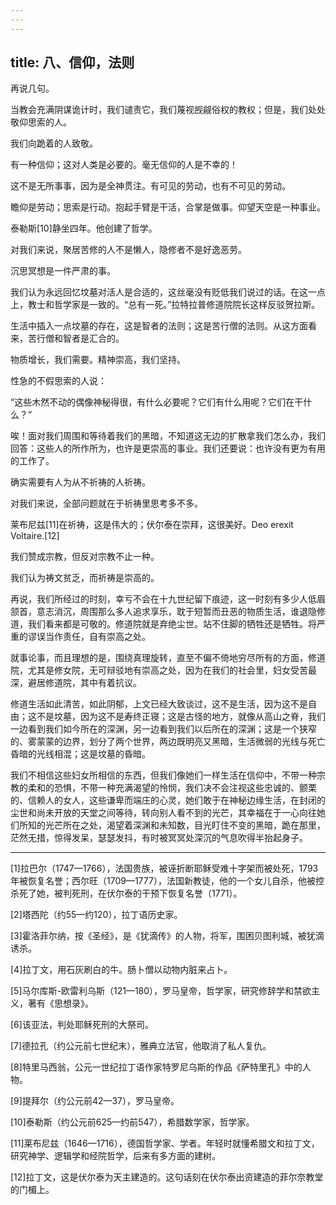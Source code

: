 ```yaml
---
---
---
```

title: 八、信仰，法则
---




再说几句。

当教会充满阴谋诡计时，我们谴责它，我们蔑视觊觎俗权的教权；但是，我们处处敬仰思索的人。

我们向跪着的人致敬。

有一种信仰；这对人类是必要的。毫无信仰的人是不幸的！

这不是无所事事，因为是全神贯注。有可见的劳动，也有不可见的劳动。

瞻仰是劳动；思索是行动。抱起手臂是干活，合掌是做事。仰望天空是一种事业。

泰勒斯[10]静坐四年。他创建了哲学。

对我们来说，聚居苦修的人不是懒人，隐修者不是好逸恶劳。

沉思冥想是一件严肃的事。

我们认为永远回忆坟墓对活人是合适的，这丝毫没有贬低我们说过的话。在这一点上，教士和哲学家是一致的。“总有一死。”拉特拉普修道院院长这样反驳贺拉斯。

生活中插入一点坟墓的存在，这是智者的法则；这是苦行僧的法则。从这方面看来，苦行僧和智者是汇合的。

物质增长，我们需要。精神崇高，我们坚持。

性急的不假思索的人说：

“这些木然不动的偶像神秘得很，有什么必要呢？它们有什么用呢？它们在干什么？”

唉！面对我们周围和等待着我们的黑暗，不知道这无边的扩散拿我们怎么办，我们回答：这些人的所作所为，也许是更崇高的事业。我们还要说：也许没有更为有用的工作了。

确实需要有人为从不祈祷的人祈祷。

对我们来说，全部问题就在于祈祷里思考多不多。

莱布尼兹[11]在祈祷，这是伟大的；伏尔泰在崇拜，这很美好。Deo erexit Voltaire.[12]

我们赞成宗教，但反对宗教不止一种。

我们认为祷文贫乏，而祈祷是崇高的。

再说，我们所经过的时刻，幸亏不会在十九世纪留下痕迹，这一时刻有多少人低眉颔首，意志消沉，周围那么多人追求享乐，耽于短暂而丑恶的物质生活，谁退隐修道，我们看来都是可敬的。修道院就是弃绝尘世。站不住脚的牺牲还是牺牲。将严重的谬误当作责任，自有崇高之处。

就事论事，而且理想的是，围绕真理旋转，直至不偏不倚地穷尽所有的方面，修道院，尤其是修女院，无可辩驳地有崇高之处，因为在我们的社会里，妇女受苦最深，避居修道院，其中有着抗议。

修道生活如此清苦，如此阴郁，上文已经大致谈过，这不是生活，因为这不是自由；这不是坟墓，因为这不是寿终正寝；这是古怪的地方，就像从高山之脊，我们一边看到我们如今所在的深渊，另一边看到我们以后所在的深渊；这是一个狭窄的、雾蒙蒙的边界，划分了两个世界，两边既明亮又黑暗，生活微弱的光线与死亡昏暗的光线相混；这是坟墓的昏暗。

我们不相信这些妇女所相信的东西，但我们像她们一样生活在信仰中，不带一种宗教的柔和的恐惧，不带一种充满渴望的怜悯，我们决不会注视这些忠诚的、颤栗的、信赖人的女人，这些谦卑而端庄的心灵，她们敢于在神秘边缘生活，在封闭的尘世和尚未开放的天堂之间等待，转向别人看不到的光芒，其幸福在于一心向往她们所知的光芒所在之处，渴望着深渊和未知数，目光盯住不变的黑暗，跪在那里，茫然无措，惊得发呆，瑟瑟发抖，有时被冥冥处深沉的气息吹得半抬起身子。



* * *



[1]拉巴尔（1747—1766），法国贵族，被诬折断耶稣受难十字架而被处死，1793年被恢复名誉；西尔旺（1709—1777），法国新教徒，他的一个女儿自杀，他被控杀死了她，被判死刑，在伏尔泰的干预下恢复名誉（1771）。

[2]塔西陀（约55—约120），拉丁语历史家。

[3]霍洛菲尔纳，按《圣经》，是《犹滴传》的人物，将军，围困贝图利城，被犹滴诱杀。

[4]拉丁文，用石灰刷白的牛。肠卜僧以动物内脏来占卜。

[5]马尔库斯-欧雷利乌斯（121—180），罗马皇帝，哲学家，研究修辞学和禁欲主义，著有《思想录》。

[6]该亚法，判处耶稣死刑的大祭司。

[7]德拉孔（约公元前七世纪末），雅典立法官，他取消了私人复仇。

[8]特里马西翁，公元一世纪拉丁语作家特罗尼乌斯的作品《萨特里孔》中的人物。

[9]提拜尔（约公元前42—37），罗马皇帝。

[10]泰勒斯（约公元前625—约前547），希腊数学家，哲学家。

[11]莱布尼兹（1646—1716），德国哲学家、学者。年轻时就懂希腊文和拉丁文，研究神学、逻辑学和经院哲学，后来有多方面的建树。

[12]拉丁文，这是伏尔泰为天主建造的。这句话刻在伏尔泰出资建造的菲尔奈教堂的门楣上。